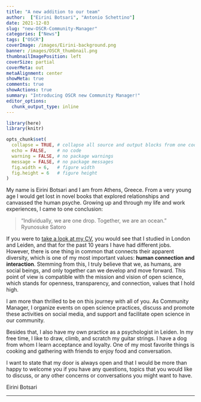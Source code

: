 ```yaml
---
title: "A new addition to our team"
author:  ["Eirini Botsari", "Antonio Schettino"]
date: 2021-12-03
slug: "new-OSCR-Community-Manager"
categories: ["News"]
tags: ["OSCR"]
coverImage: /images/Eirini-background.png
banner: /images/OSCR_thumbnail.png
thumbnailImagePosition: left
coverSize: partial
coverMeta: out
metaAlignment: center
showMeta: true
comments: true
showActions: true
summary: "Introducing OSCR new Community Manager!"
editor_options: 
  chunk_output_type: inline
---
```


```r

library(here)
library(knitr)

opts_chunk$set(
  collapse = TRUE, # collapse all source and output blocks from one code chunk into a single block
  echo = FALSE,    # no code
  warning = FALSE, # no package warnings
  message = FALSE, # no package messages
  fig.width = 6,   # figure width
  fig.height = 6   # figure height
)

```

My name is Eirini Botsari and I am from Athens, Greece. From a very young age I would get lost in novel books that explored relationships and canvassed the human psyche. Growing up and through my life and work experiences, I came to one conclusion: 

> “Individually, we are one drop. Together, we are an ocean.”   
> Ryunosuke Satoro

If you were to [take a look at my CV](https://www.openscience-rotterdam.com/2021/12/01/botsari/), you would see that I studied in London and Leiden, and that for the past 10 years I have had different jobs. However, there is one thing in common that connects their apparent diversity, which is one of my most important values: **human connection and interaction**. Stemming from this, I truly believe that we, as humans, are social beings, and only together can we develop and move forward. This point of view is compatible with the mission and vision of open science, which stands for openness, transparency, and connection, values that I hold high. 

I am more than thrilled to be on this journey with all of you. As Community Manager, I organize events on open science practices, discuss and promote these activities on social media, and support and facilitate open science in our community.

Besides that, I also have my own practice as a psychologist in Leiden. In my free time, I like to draw, climb, and scratch my guitar strings. I have a dog from whom I learn acceptance and loyalty. One of my most favorite things is cooking and gathering with friends to enjoy food and conversation.

I want to state that my door is always open and that I would be more than happy to welcome you if you have any questions, topics that you would like to discuss, or any other concerns or conversations you might want to have. 

Eirini Botsari

***
